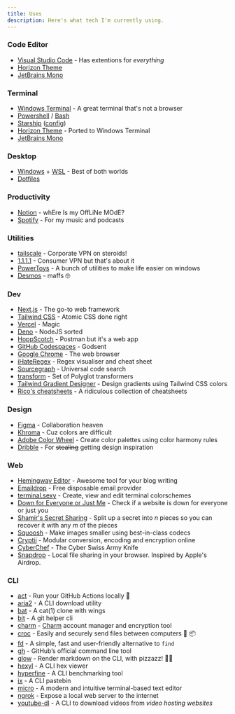 ```yaml
---
title: Uses
description: Here's what tech I'm currently using.
---
```


### Code Editor

- [Visual Studio Code](https://code.visualstudio.com) - Has extentions for *everything*
- [Horizon Theme](https://horizontheme.netlify.app)
- [JetBrains Mono](https://jetbrains.com/lp/mono)

### Terminal

- [Windows Terminal](https://aka.ms/terminal) - A great terminal that's not a browser
- [Powershell](https://github.com/PowerShell/PowerShell) / [Bash](https://gnu.org/software/bash)
- [Starship](https://starship.rs) ([config](https://github.com/maximousblk/dotfiles/blob/main/.config/starship.toml))
- [Horizon Theme](https://gist.github.com/maximousblk/00ccf65e8e5bd01f75a85b8c8f9bd0e6) - Ported to Windows Terminal
- [JetBrains Mono](https://jetbrains.com/lp/mono)

### Desktop

- [Windows](https://microsoft.com/windows) + [WSL](https://docs.microsoft.com/windows/wsl) - Best of both worlds
- [Dotfiles](https://github.com/maximousblk/dotfiles)

### Productivity

- [Notion](https://notion.so) - whEre Is my OffLiNe MOdE?
- [Spotify](https://spotify.com) - For my music and podcasts

### Utilities

- [tailscale](https://tailscale.com) - Corporate VPN on steroids!
- [1.1.1.1](https://1.1.1.1) - Consumer VPN but that's about it
- [PowerToys](https://github.com/microsoft/PowerToys) - A bunch of utilities to make life easier on windows
- [Desmos](https://desmos.com) - maffs 🤓

### Dev

- [Next.js](https://nextjs.org) - The go-to web framework
- [Tailwind CSS](https://tailwindcss.com) - Atomic CSS done right
- [Vercel](https://vercel.com) - Magic
- [Deno](https://deno.land) - NodeJS sorted
- [HoppScotch](https://hoppscotch.io) - Postman but it's a web app
- [GitHub Codespaces](https://github.com/features/codespaces) - Godsent
- [Google Chrome](https://google.com/chrome) - The web browser
- [iHateRegex](https://ihateregex.io) - Regex visualiser and cheat sheet
- [Sourcegraph](https://sourcegraph.com/search) - Universal code search
- [transform](https://transform.tools) - Set of Polyglot transformers
- [Tailwind Gradient Designer](https://gradient-designer.csspost.com) - Design gradients using Tailwind CSS colors
- [Rico's cheatsheets](https://devhints.io) - A ridiculous collection of cheatsheets

### Design

- [Figma](https://figma.com) - Collaboration heaven
- [Khroma](http://khroma.co) - Cuz colors are difficult
- [Adobe Color Wheel](https://color.adobe.com/create/color-wheel) - Create color palettes using color harmony rules
- [Dribble](https://dribbble.com) - For ~~stealing~~ getting design inspiration

### Web

- [Hemingway Editor](https://www.hemingwayapp.com) - Awesome tool for your blog writing
- [Emaildrop](https://www.emaildrop.io) - Free disposable email provider
- [terminal.sexy](https://terminal.sexy) - Create, view and edit terminal colorschemes
- [Down for Everyone or Just Me](https://downforeveryoneorjustme.com) - Check if a website is down for everyone or just you
- [Shamir's Secret Sharing](https://christian.gen.co/secrets/) - Split up a secret into *n* pieces so you can recover it with any *m* of the pieces
- [Squoosh](https://squoosh.app) - Make images smaller using best-in-class codecs
- [Cryptii](https://cryptii.com) - Modular conversion, encoding and encryption online
- [CyberChef](https://gchq.github.io/CyberChef) - The Cyber Swiss Army Knife
- [Snapdrop](https://snapdrop.net) - Local file sharing in your browser. Inspired by Apple's Airdrop.

### CLI

- [act](https://github.com/nektos/act) - Run your GitHub Actions locally 🚀
- [aria2](https://github.com/aria2/aria2) - A CLI download utility
- [bat](https://github.com/sharkdp/bat) - A cat(1) clone with wings
- [bit](https://github.com/chriswalz/bit) - A git helper cli
- [charm](https://github.com/charmbracelet/charm) - [Charm](https://charm.sh) account manager and encryption tool
- [croc](https://github.com/schollz/croc) - Easily and securely send files between computers 🐊 📦
- [fd](https://github.com/sharkdp/fd) - A simple, fast and user-friendly alternative to `find`
- [gh](https://github.com/cli/cli) - GitHub’s official command line tool
- [glow](https://github.com/charmbracelet/glow) - Render markdown on the CLI, with pizzazz! 💅🏻
- [hexyl](https://github.com/sharkdp/hexyl) - A CLI hex viewer
- [hyperfine](https://github.com/sharkdp/hyperfine) - A CLI benchmarking tool
- [ix](http://ix.io) - A CLI pastebin
- [micro](https://github.com/zyedidia/micro) - A modern and intuitive terminal-based text editor
- [ngrok](https://ngrok.com) - Expose a local web server to the internet
- [youtube-dl](https://github.com/ytdl-org/youtube-dl) - A CLI to download videos from *video hosting websites*
